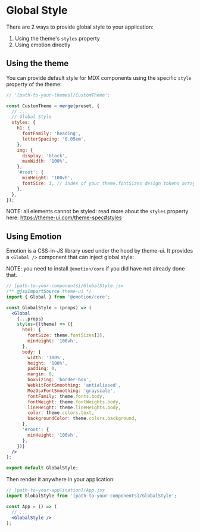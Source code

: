 
<Meta title="Documentation / 3 - Global Style" />

# Global Style

There are 2 ways to provide global style to your application:

1. Using the theme's `styles` property
2. Using emotion directly

## Using the theme

You can provide default style for MDX components using the specific `style` property of the theme:

```jsx
// '[path-to-your-themes]/CustomTheme';

const CustomTheme = merge(preset, {
  // ...
  // Global Style
  styles: {
    h1: {
      fontFamily: 'heading',
      letterSpacing: '0.05em',
    },
    img: {
      display: 'block',
      maxWidth: '100%',
    },
    '#root': {
      minHeight: '100vh',
      fontSize: 3, // index of your theme.fontSizes design tokens array
    },
  },
});
```

NOTE: all elements cannot be styled: read more about the `styles` property here:
https://theme-ui.com/theme-spec#styles

## Using Emotion

Emotion is a CSS-in-JS library used under the hood by theme-ui.
It provides a `<Global />` component that can inject global style:

NOTE: you need to install `@emotion/core` if you did have not already done that.

```jsx
// [path-to-your-components]/GlobalStyle.jsx
/** @jsxImportSource theme-ui */
import { Global } from '@emotion/core';

const GlobalStyle = (props) => (
  <Global
    {...props}
    styles={(theme) => ({
      html: {
        fontSize: theme.fontSizes[3],
        minHeight: '100vh',
      },
      body: {
        width: '100%',
        height: '100%',
        padding: 0,
        margin: 0,
        boxSizing: 'border-box',
        WebkitFontSmoothing: 'antialiased',
        MozOsxFontSmoothing: 'grayscale',
        fontFamily: theme.fonts.body,
        fontWeight: theme.fontWeights.body,
        lineHeight: theme.lineHeights.body,
        color: theme.colors.text,
        backgroundColor: theme.colors.background,
      },
      '#root': {
        minHeight: '100vh',
      },
    })}
  />
);

export default GlobalStyle;
```

Then render it anywhere in your application:

```jsx
// [path-to-your-application]/App.jsx
import GlobalStyle from '[path-to-your-components]/GlobalStyle';

const App = () => (
  // ...
  <GlobalStyle />
);
```
